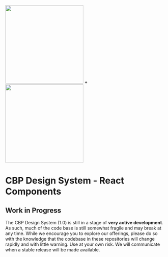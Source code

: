 
<Meta title='Foundations/Introduction' />

<div style={{ display: 'flex', marginBottom: '2rem', justifyContent: 'center', alignItems: 'center' }}>
  <img src={cbpSeal} height='245' width='245' />
  <span style={{ fontSize: '2.5rem', fontWeight: 'bold', marginLeft: '2rem', marginRight: '2rem' }}>+</span>
  <img src={reactIcon} height='245' width='245' />
</div>
<h1 style={{ textAlign: 'center' }}>CBP Design System - React Components</h1>

## Work in Progress

The CBP Design System (1.0) is still in a stage of **very active development**. As such, much of the code base is still somewhat fragile and may break at any time. While we encourage you to explore our offerings, please do so with the knowledge that the codebase in these repositories will change rapidly and with little warning. Use at your own risk. We will communicate when a stable release will be made available.
